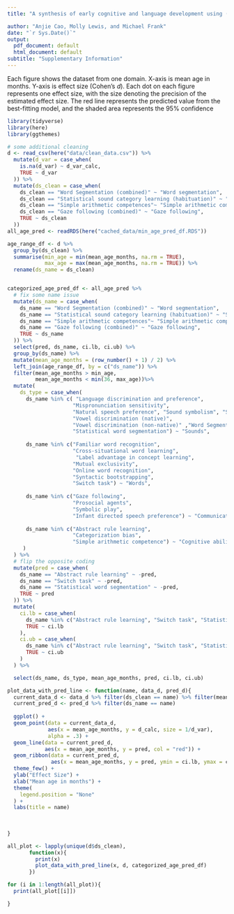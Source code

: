 ```yaml
---
title: "A synthesis of early cognitive and language development using (meta-)meta-analysis"

author: "Anjie Cao, Molly Lewis, and Michael Frank"
date: "`r Sys.Date()`"
output:
  pdf_document: default
  html_document: default
subtitle: "Supplementary Information" 
---
```


Each figure shows the dataset from one domain. X-axis is mean age in months. Y-axis is effect size (Cohen's $d$). Each dot on each figure represents one effect size, with the size denoting the precision of the estimated effect size. The red line represents the predicted value from the best-fitting model, and the shaded area represents the 95% confidence


```r
library(tidyverse)
library(here)
library(ggthemes)

# some additional cleaning 
d <- read_csv(here("data/clean_data.csv")) %>% 
  mutate(d_var = case_when(
    is.na(d_var) ~ d_var_calc, 
    TRUE ~ d_var
  )) %>% 
  mutate(ds_clean = case_when(
    ds_clean == "Word Segmentation (combined)" ~ "Word segmentation", 
    ds_clean == "Statistical sound category learning (habituation)" ~ "Statistical sound category learning", 
    ds_clean == "Simple arithmetic competences"~ "Simple arithmetic competence",
    ds_clean == "Gaze following (combined)" ~ "Gaze following",
    TRUE ~ ds_clean
  ))
all_age_pred <- readRDS(here("cached_data/min_age_pred_df.RDS"))
```



```r
age_range_df <- d %>% 
  group_by(ds_clean) %>% 
  summarise(min_age = min(mean_age_months, na.rm = TRUE), 
            max_age = max(mean_age_months, na.rm = TRUE)) %>% 
  rename(ds_name = ds_clean)


categorized_age_pred_df <- all_age_pred %>% 
  # fix some name issue
  mutate(ds_name = case_when(
    ds_name == "Word Segmentation (combined)" ~ "Word segmentation", 
    ds_name == "Statistical sound category learning (habituation)" ~ "Statistical sound category learning", 
    ds_name == "Simple arithmetic competences"~ "Simple arithmetic competence",
    ds_name == "Gaze following (combined)" ~ "Gaze following",
    TRUE ~ ds_name
  )) %>% 
  select(pred, ds_name, ci.lb, ci.ub) %>% 
  group_by(ds_name) %>% 
  mutate(mean_age_months = (row_number() + 1) / 2) %>% 
  left_join(age_range_df, by = c("ds_name")) %>% 
  filter(mean_age_months > min_age, 
         mean_age_months < min(36, max_age))%>% 
  mutate(
    ds_type = case_when(
      ds_name %in% c( "Language discrimination and preference", 
                     "Mispronunciation sensitivity", 
                     "Natural speech preference", "Sound symbolism", "Statistical sound category learning", 
                     "Vowel discrimination (native)",
                     "Vowel discrimination (non-native)" ,"Word Segmentation",
                     "Statistical word segmentation") ~ "Sounds", 
      
      ds_name %in% c("Familiar word recognition", 
                     "Cross-situational word learning", 
                      "Label advantage in concept learning",
                     "Mutual exclusivity",
                     "Online word recognition",
                     "Syntactic bootstrapping",
                     "Switch task") ~ "Words",
      
      ds_name %in% c("Gaze following",
                     "Prosocial agents",
                     "Symbolic play", 
                     "Infant directed speech preference") ~ "Communication", 
      
      ds_name %in% c("Abstract rule learning",  
                     "Categorization bias", 
                     "Simple arithmetic competence") ~ "Cognitive abilities"
     )
  ) %>% 
  # flip the opposite coding 
  mutate(pred = case_when(
    ds_name == "Abstract rule learning" ~ -pred, 
    ds_name == "Switch task" ~ -pred,
    ds_name == "Statistical word segmentation" ~ -pred,
    TRUE ~ pred
  )) %>% 
  mutate(
    ci.lb = case_when(
      ds_name %in% c("Abstract rule learning", "Switch task", "Statistical word segmentation") ~ -ci.lb,
      TRUE ~ ci.lb
    ), 
    ci.ub = case_when(
      ds_name %in% c("Abstract rule learning", "Switch task", "Statistical word segmentation") ~ -ci.ub,
      TRUE ~ ci.ub
    )
  ) %>% 

  select(ds_name, ds_type, mean_age_months, pred, ci.lb, ci.ub)

```


```r
plot_data_with_pred_line <- function(name, data_d, pred_d){
  current_data_d <- data_d %>% filter(ds_clean == name) %>% filter(mean_age_months < 36)
  current_pred_d <- pred_d %>% filter(ds_name == name)
  
  ggplot() +
  geom_point(data = current_data_d, 
             aes(x = mean_age_months, y = d_calc, size = 1/d_var),
             alpha = .3) + 
  geom_line(data = current_pred_d, 
            aes(x = mean_age_months, y = pred, col = "red")) + 
  geom_ribbon(data = current_pred_d, 
              aes(x = mean_age_months, y = pred, ymin = ci.lb, ymax = ci.ub), alpha = 0.1) + 
  theme_few() + 
  ylab("Effect Size") + 
  xlab("Mean age in months") + 
  theme(
    legend.position = "None"
  ) + 
  labs(title = name)
  
  
  
}
```


```r
all_plot <- lapply(unique(d$ds_clean), 
       function(x){
         print(x)
         plot_data_with_pred_line(x, d, categorized_age_pred_df)
       })
```


```r

for (i in 1:length(all_plot)){
  print(all_plot[[i]])

}

```


